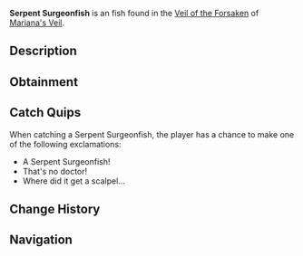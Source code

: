 {{FishInfobox
|image          = Serpent Surgeonfish.png
|rarity         = Uncommon
|sea            = First Sea
|location       = [[Veil of the Forsaken]]
|sublocation    = 
|sources        = Fishing Rod
|radar_location = 
|prog_speed     = -5
|xp             = 220
|weather        = Foggy
|time           = 
|season         = 
|bait           = Bagel
|base_weight    = 210
|base_value     = 1250
|weight_range   = 125
|base_chance    = 55
|base_resil     = 75
}}
'''Serpent Surgeonfish''' is an {{Rarity|Uncommon}} fish found in the [[Veil of the Forsaken]] of [[Mariana's Veil]].

== Description ==
{{Description|A long, snake-like fish with sharp fins and glowing eyes.|Bestiary Entry}}

== Obtainment ==
{{Description|A swift fish that is typically difficult to spot due to foggy conditions.|Bestiary Hint}}
{{Fish Availability|
Mariana's Veil/Scylla Hunt
Mariana's Veil/Veil of the Forsaken
|top_rods      = 
Firefly Rod\249796.95\308073.66;
Rapid Rod\237741.35\233331.99;
Azure Of Lagoon\237198.48\222303.18;
Fungal Rod\233772.94\225575.96;
Fast Rod\233299.6\233299.6;
Adventurer's Rod\232117.25\232398.7;
Ethereal Prism Rod\228891.22\255816.88;
Astralhook Rod\229848.02\222359.74;
Free Spirit Rod\228990.93\199534.79;
No-Life Rod\227917.52\227917.52;
Seraphic Rod\226546.43\226546.43;
Challenger's Rod\225074.4\225074.4;
Depthseeker Rod\224383.44\189065.29;
Verdant Shear Rod\223785.01\195452.86;
Avalanche Rod\221178.99\183620.33;
Trident Rod\221155.83\159904.98;
Blazebringer Rod\211690.56\205718.35;
Zeus Rod\210155.51\193053.6;
Rod Of The Forgotten Fang\206853.07\206853.07;
Volcanic Rod\205257.98\146516.58;
Rod Of The Depths\190567.33\187903.97;
Rod Of The Exalted One\176488.32\176488.32;
Steady Rod\118628.84\108349.75
|recommended   = Ethereal Prism Rod
}}

== Catch Quips ==
When catching a Serpent Surgeonfish, the player has a chance to make one of the following exclamations:
* A Serpent Surgeonfish!
* That's no doctor!
* Where did it get a scalpel...

== Change History ==
{{Change History|{{subst:Current Version}}}}

== Navigation ==
{{Fish Navbox|Veil of the Forsaken}}